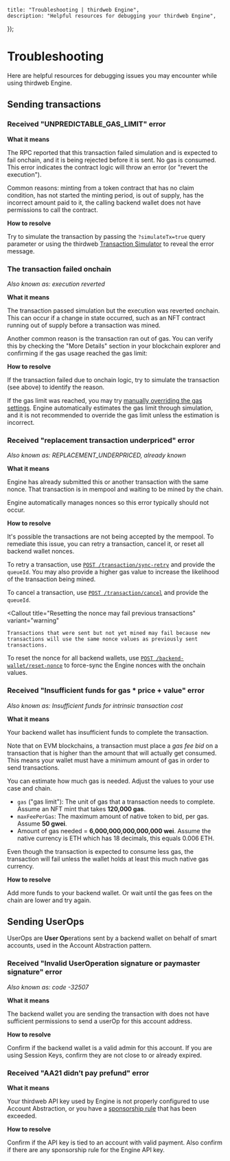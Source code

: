 
	title: "Troubleshooting | thirdweb Engine",
	description: "Helpful resources for debugging your thirdweb Engine",
});

# Troubleshooting

Here are helpful resources for debugging issues you may encounter while using thirdweb Engine.

## Sending transactions

### Received "UNPREDICTABLE_GAS_LIMIT" error

**What it means**

The RPC reported that this transaction failed simulation and is expected to fail onchain, and it is being rejected before it is sent. No gas is consumed. This error indicates the contract logic will throw an error (or "revert the execution").

Common reasons: minting from a token contract that has no claim condition, has not started the minting period, is out of supply, has the incorrect amount paid to it, the calling backend wallet does not have permissions to call the contract.

**How to resolve**

Try to simulate the transaction by passing the `?simulateTx=true` query parameter or using the thirdweb [Transaction Simulator](https://thirdweb.com/tools/transaction-simulator) to reveal the error message. 

### The transaction failed onchain

*Also known as: execution reverted*

**What it means**

The transaction passed simulation but the execution was reverted onchain. This can occur if a change in state occurred, such as an NFT contract running out of supply before a transaction was mined.

Another common reason is the transaction ran out of gas. You can verify this by checking the "More Details" section in your blockchain explorer and confirming if the gas usage reached the gas limit:

<DocImage
	src={OutOfGasImage}
	alt="Out of gas"
	className="max-w-[500px] mx-auto"
/>

**How to resolve**

If the transaction failed due to onchain logic, try to simulate the transaction (see above) to identify the reason.

If the gas limit was reached, you may try [manually overriding the gas settings](https://portal.thirdweb.com/engine/features/contracts#override-gas-settings). Engine automatically estimates the gas limit through simulation, and it is not recommended to override the gas limit unless the estimation is incorrect.

### Received "replacement transaction underpriced" error

*Also known as: REPLACEMENT_UNDERPRICED, already known*

**What it means**

Engine has already submitted this or another transaction with the same nonce. That transaction is in mempool and waiting to be mined by the chain.

Engine automatically manages nonces so this error typically should not occur.

**How to resolve**

It's possible the transactions are not being accepted by the mempool. To remediate this issue, you can retry a transaction, cancel it, or reset all backend wallet nonces.

To retry a transaction, use [`POST /transaction/sync-retry`](https://thirdweb-engine.apidocumentation.com/reference#tag/transaction/POST/transaction/sync-retry) and provide the `queueId`. You may also provide a higher gas value to increase the likelihood of the transaction being mined.

To cancel a transaction, use [`POST /transaction/cancel`](https://thirdweb-engine.apidocumentation.com/reference#tag/transaction/POST/transaction/cancel) and provide the `queueId`.


<Callout
    title="Resetting the nonce may fail previous transactions"
	variant="warning"
>
    Transactions that were sent but not yet mined may fail because new transactions will use the same nonce values as previously sent transactions.
</Callout>

To reset the nonce for all backend wallets, use [`POST /backend-wallet/reset-nonce`](https://thirdweb-engine.apidocumentation.com/reference#tag/backend-wallet/POST/backend-wallet/reset-nonces) to force-sync the Engine nonces with the onchain values.

### Received "Insufficient funds for gas * price + value" error

*Also known as: Insufficient funds for intrinsic transaction cost*

**What it means**

Your backend wallet has insufficient funds to complete the transaction.

Note that on EVM blockchains, a transaction must place a *gas fee bid* on a transaction that is higher than the amount that will actually get consumed. This means your wallet must have a minimum amount of gas in order to send transactions.

You can estimate how much gas is needed. Adjust the values to your use case and chain.
- `gas` ("gas limit"): The unit of gas that a transaction needs to complete. Assume an NFT mint that takes **120,000 gas**.
- `maxFeePerGas`: The maximum amount of native token to bid, per gas. Assume **50 gwei**.
- Amount of gas needed = **6,000,000,000,000,000 wei**. Assume the native currency is ETH which has 18 decimals, this equals 0.006 ETH.

Even though the transaction is expected to consume less gas, the transaction will fail unless the wallet holds at least this much native gas currency.

**How to resolve**

Add more funds to your backend wallet. Or wait until the gas fees on the chain are lower and try again.

## Sending UserOps

UserOps are **User Op**erations sent by a backend wallet on behalf of smart accounts, used in the Account Abstraction pattern.

### Received "Invalid UserOperation signature or paymaster signature" error

*Also known as: code -32507*

**What it means**

The backend wallet you are sending the transaction with does not have sufficient permissions to send a userOp for this account address.

**How to resolve**

Confirm if the backend wallet is a valid admin for this account.
If you are using Session Keys, confirm they are not close to or already expired.

### Received "AA21 didn’t pay prefund" error

**What it means**

Your thirdweb API key used by Engine is not properly configured to use Account Abstraction, or you have a [sponsorship rule](https://portal.thirdweb.com/connect/account-abstraction/sponsorship-rules) that has been exceeded. 

**How to resolve**

Confirm if the API key is tied to an account with valid payment. Also confirm if there are any sponsorship rule for the Engine API key.